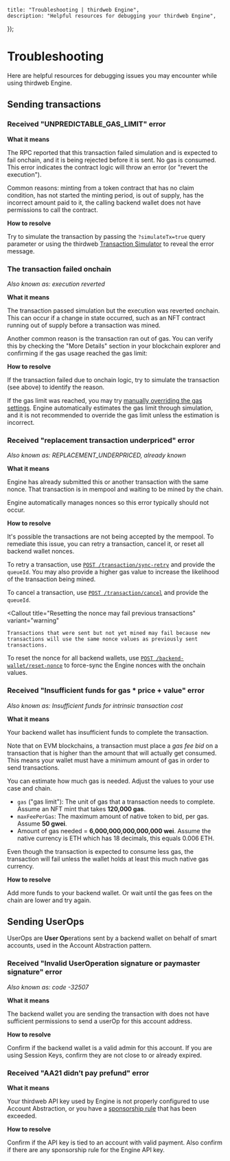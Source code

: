 
	title: "Troubleshooting | thirdweb Engine",
	description: "Helpful resources for debugging your thirdweb Engine",
});

# Troubleshooting

Here are helpful resources for debugging issues you may encounter while using thirdweb Engine.

## Sending transactions

### Received "UNPREDICTABLE_GAS_LIMIT" error

**What it means**

The RPC reported that this transaction failed simulation and is expected to fail onchain, and it is being rejected before it is sent. No gas is consumed. This error indicates the contract logic will throw an error (or "revert the execution").

Common reasons: minting from a token contract that has no claim condition, has not started the minting period, is out of supply, has the incorrect amount paid to it, the calling backend wallet does not have permissions to call the contract.

**How to resolve**

Try to simulate the transaction by passing the `?simulateTx=true` query parameter or using the thirdweb [Transaction Simulator](https://thirdweb.com/tools/transaction-simulator) to reveal the error message. 

### The transaction failed onchain

*Also known as: execution reverted*

**What it means**

The transaction passed simulation but the execution was reverted onchain. This can occur if a change in state occurred, such as an NFT contract running out of supply before a transaction was mined.

Another common reason is the transaction ran out of gas. You can verify this by checking the "More Details" section in your blockchain explorer and confirming if the gas usage reached the gas limit:

<DocImage
	src={OutOfGasImage}
	alt="Out of gas"
	className="max-w-[500px] mx-auto"
/>

**How to resolve**

If the transaction failed due to onchain logic, try to simulate the transaction (see above) to identify the reason.

If the gas limit was reached, you may try [manually overriding the gas settings](https://portal.thirdweb.com/engine/features/contracts#override-gas-settings). Engine automatically estimates the gas limit through simulation, and it is not recommended to override the gas limit unless the estimation is incorrect.

### Received "replacement transaction underpriced" error

*Also known as: REPLACEMENT_UNDERPRICED, already known*

**What it means**

Engine has already submitted this or another transaction with the same nonce. That transaction is in mempool and waiting to be mined by the chain.

Engine automatically manages nonces so this error typically should not occur.

**How to resolve**

It's possible the transactions are not being accepted by the mempool. To remediate this issue, you can retry a transaction, cancel it, or reset all backend wallet nonces.

To retry a transaction, use [`POST /transaction/sync-retry`](https://thirdweb-engine.apidocumentation.com/reference#tag/transaction/POST/transaction/sync-retry) and provide the `queueId`. You may also provide a higher gas value to increase the likelihood of the transaction being mined.

To cancel a transaction, use [`POST /transaction/cancel`](https://thirdweb-engine.apidocumentation.com/reference#tag/transaction/POST/transaction/cancel) and provide the `queueId`.


<Callout
    title="Resetting the nonce may fail previous transactions"
	variant="warning"
>
    Transactions that were sent but not yet mined may fail because new transactions will use the same nonce values as previously sent transactions.
</Callout>

To reset the nonce for all backend wallets, use [`POST /backend-wallet/reset-nonce`](https://thirdweb-engine.apidocumentation.com/reference#tag/backend-wallet/POST/backend-wallet/reset-nonces) to force-sync the Engine nonces with the onchain values.

### Received "Insufficient funds for gas * price + value" error

*Also known as: Insufficient funds for intrinsic transaction cost*

**What it means**

Your backend wallet has insufficient funds to complete the transaction.

Note that on EVM blockchains, a transaction must place a *gas fee bid* on a transaction that is higher than the amount that will actually get consumed. This means your wallet must have a minimum amount of gas in order to send transactions.

You can estimate how much gas is needed. Adjust the values to your use case and chain.
- `gas` ("gas limit"): The unit of gas that a transaction needs to complete. Assume an NFT mint that takes **120,000 gas**.
- `maxFeePerGas`: The maximum amount of native token to bid, per gas. Assume **50 gwei**.
- Amount of gas needed = **6,000,000,000,000,000 wei**. Assume the native currency is ETH which has 18 decimals, this equals 0.006 ETH.

Even though the transaction is expected to consume less gas, the transaction will fail unless the wallet holds at least this much native gas currency.

**How to resolve**

Add more funds to your backend wallet. Or wait until the gas fees on the chain are lower and try again.

## Sending UserOps

UserOps are **User Op**erations sent by a backend wallet on behalf of smart accounts, used in the Account Abstraction pattern.

### Received "Invalid UserOperation signature or paymaster signature" error

*Also known as: code -32507*

**What it means**

The backend wallet you are sending the transaction with does not have sufficient permissions to send a userOp for this account address.

**How to resolve**

Confirm if the backend wallet is a valid admin for this account.
If you are using Session Keys, confirm they are not close to or already expired.

### Received "AA21 didn’t pay prefund" error

**What it means**

Your thirdweb API key used by Engine is not properly configured to use Account Abstraction, or you have a [sponsorship rule](https://portal.thirdweb.com/connect/account-abstraction/sponsorship-rules) that has been exceeded. 

**How to resolve**

Confirm if the API key is tied to an account with valid payment. Also confirm if there are any sponsorship rule for the Engine API key.